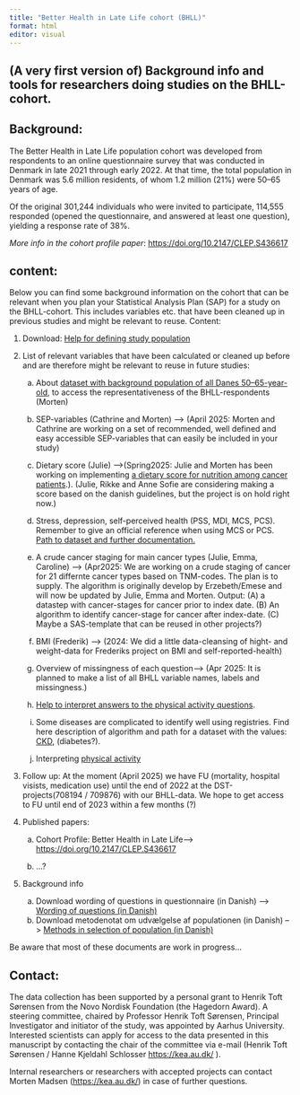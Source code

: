 ```yaml
---
title: "Better Health in Late Life cohort (BHLL)"
format: html
editor: visual
---
```


## (A very first version of) Background info and tools for researchers doing studies on the BHLL-cohort.

## Background:

The Better Health in Late Life population cohort was developed from respondents to an online questionnaire survey that was conducted in Denmark in late 2021 through early 2022. At that time, the total population in Denmark was 5.6 million residents, of whom 1.2 million (21%) were 50–65 years of age.

Of the original 301,244 individuals who were invited to participate, 114,555 responded (opened the questionnaire, and answered at least one question), yielding a response rate of 38%.

*More info in the cohort profile paper*: <https://doi.org/10.2147/CLEP.S436617>

## content:

Below you can find some background information on the cohort that can be relevant when you plan your Statistical Analysis Plan (SAP) for a study on the BHLL-cohort. This includes variables etc. that have been cleaned up in previous studies and might be relevant to reuse. Content:

1.  Download: [Help for defining study population](Defining%20studypopulation%20BHLL%20questionaire%20version1.docx "Defining studypopulation BHLL questionaire version1")

2.  List of relevant variables that have been calculated or cleaned up before and are therefore might be relevant to reuse in future studies:

    a.  About [dataset with background population of all Danes 50–65-year-old](background_population.html), to access the representativeness of the BHLL-respondents (Morten)

    b.  SEP-variables (Cathrine and Morten) –\> (April 2025: Morten and Cathrine are working on a set of recommended, well defined and easy accessible SEP-variables that can easily be included in your study)

    c.  Dietary score (Julie) –\>(Spring2025: Julie and Morten has been working on implementing [a dietary score for nutrition among cancer patients](Dietary_Score.html).). (Julie, Rikke and Anne Sofie are considering making a score based on the danish guidelines, but the project is on hold right now.)

    d.  Stress, depression, self-perceived health (PSS, MDI, MCS, PCS). Remember to give an official reference when using MCS or PCS. [Path to dataset and further documentation.](Scores.html)

    e.  A crude cancer staging for main cancer types (Julie, Emma, Caroline) –\> (Apr2025: We are working on a crude staging of cancer for 21 differnte cancer types based on TNM-codes. The plan is to supply. The algorithm is originally develop by Erzebeth/Emese and will now be updated by Julie, Emma and Morten. Output: (A) a datastep with cancer-stages for cancer prior to index date. (B) An algorithm to identify cancer-stage for cancer after index-date. (C) Maybe a SAS-template that can be reused in other projects?)

    f.  BMI (Frederik) –\> (2024: We did a little data-cleansing of hight- and weight-data for Frederiks project on BMI and self-reported-health)

    g.  Overview of missingness of each question–\> (Apr 2025: It is planned to make a list of all BHLL variable names, labels and missingness.)

    h.  [Help to interpret answers to the physical activity questions](https://ugc.futurelearn.com/uploads/files/bc/c5/bcc53b14-ec1e-4d90-88e3-1568682f32ae/IPAQ_PDF.pdf "https://ugc.futurelearn.com/uploads/files/bc/c5/bcc53b14-ec1e-4d90-88e3-1568682f32ae/IPAQ_PDF.pdf").

    i.  Some diseases are complicated to identify well using registries. Find here description of algorithm and path for a dataset with the values: [CKD](CKD), (diabetes?).

    j.  Interpreting [physical activity](Physical_activity.html)

3.  Follow up: At the moment (April 2025) we have FU (mortality, hospital visists, medication use) until the end of 2022 at the DST-projects(708194 / 709876) with our BHLL-data. We hope to get access to FU until end of 2023 within a few months (?)

4.  Published papers:

    a.  Cohort Profile: Better Health in Late Life–\> <https://doi.org/10.2147/CLEP.S436617>

    b.  …?

5.  Background info

    a.  Download wording of questions in questionnaire (in Danish) –\> `<a href="`{=html}2021-09-27 Bedre sundhed \_ questions.docx`">`{=html}Wording of questions (in Danish)</a>
    b.  Download metodenotat om udvælgelse af populationen (in Danish) –\> `<a href="`{=html}2022-02-08 Metodenotat_Bedre sundhed 50.pdf`">`{=html}Methods in selection of population (in Danish)</a>

Be aware that most of these documents are work in progress…

## Contact:

The data collection has been supported by a personal grant to Henrik Toft Sørensen from the Novo Nordisk Foundation (the Hagedorn Award). A steering committee, chaired by Professor Henrik Toft Sørensen, Principal Investigator and initiator of the study, was appointed by Aarhus University. Interested scientists can apply for access to the data presented in this manuscript by contacting the chair of the committee via e-mail (Henrik Toft Sørensen / Hanne Kjeldahl Schlosser <https://kea.au.dk/> ).

Internal researchers or researchers with accepted projects can contact Morten Madsen (<https://kea.au.dk/>) in case of further questions.
